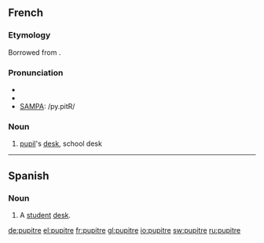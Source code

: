 ==French==
===Etymology===
Borrowed from {{etyl|la|fr}} {{term|pulpitum}}.

===Pronunciation===
*{{audio|Fr-pupitre.ogg|audio}}
*{{IPA|/pypitʁ/}}
*[[w:SAMPA|SAMPA]]: /py.pitR/

===Noun===
{{fr-noun|m}}

# [[pupil]]'s [[desk]], school desk

----

==Spanish==
===Noun===
{{es-noun-m}}

# A [[student]] [[desk]].

[[de:pupitre]]
[[el:pupitre]]
[[fr:pupitre]]
[[gl:pupitre]]
[[io:pupitre]]
[[sw:pupitre]]
[[ru:pupitre]]